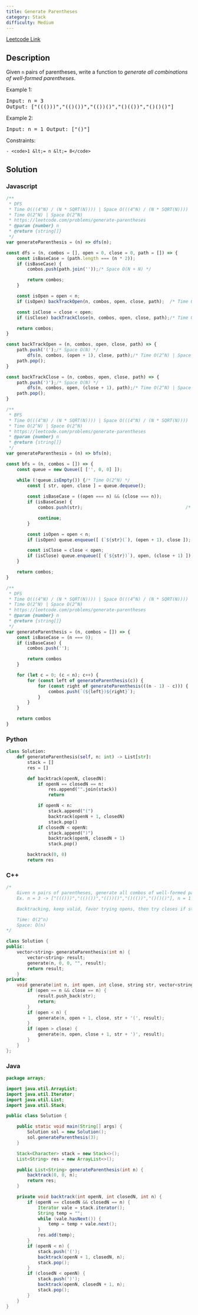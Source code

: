 ```yaml
---
title: Generate Parentheses
category: Stack
difficulty: Medium
---
```


<Callout>

[Leetcode Link](https://leetcode.com/problems/generate-parentheses)

</Callout>

## Description
Given <code>n</code> pairs of parentheses, write a function to *generate all combinations of well-formed parentheses*.

 
Example 1:
<br /><pre className="overflow-x-auto">Input: n = 3
Output: ["((()))","(()())","(())()","()(())","()()()"]
</pre>Example 2:
<br /><pre className="overflow-x-auto">Input: n = 1
Output: ["()"]
</pre>
 
Constraints:


	- <code>1 &lt;= n &lt;= 8</code>



## Solution

### Javascript
```javascript
/**
 * DFS
 * Time O(((4^N) / (N * SQRT(N)))) | Space O(((4^N) / (N * SQRT(N))))
 * Time O(2^N) | Space O(2^N)
 * https://leetcode.com/problems/generate-parentheses
 * @param {number} n
 * @return {string[]}
 */
var generateParenthesis = (n) => dfs(n);

const dfs = (n, combos = [], open = 0, close = 0, path = []) => {
    const isBaseCase = (path.length === (n * 2));
    if (isBaseCase) {
        combos.push(path.join(''));/* Space O(N + N) */

        return combos; 
    }

    const isOpen = open < n;
    if (isOpen) backTrackOpen(n, combos, open, close, path);  /* Time O(2^N) | Space O(2^N) */

    const isClose = close < open;
    if (isClose) backTrackClose(n, combos, open, close, path);/* Time O(2^N) | Space O(2^N) */

    return combos;
}

const backTrackOpen = (n, combos, open, close, path) => {
    path.push('(');/* Space O(N) */
        dfs(n, combos, (open + 1), close, path);/* Time O(2^N) | Space O(2^N) */
    path.pop();
}

const backTrackClose = (n, combos, open, close, path) => {
    path.push(')');/* Space O(N) */
        dfs(n, combos, open, (close + 1), path);/* Time O(2^N) | Space O(2^N) */
    path.pop();
}

/**
 * BFS
 * Time O(((4^N) / (N * SQRT(N)))) | Space O(((4^N) / (N * SQRT(N))))
 * Time O(2^N) | Space O(2^N)
 * https://leetcode.com/problems/generate-parentheses
 * @param {number} n
 * @return {string[]}
 */
var generateParenthesis = (n) => bfs(n);

const bfs = (n, combos = []) => {
    const queue = new Queue([ ['', 0, 0] ]);

    while (!queue.isEmpty()) {/* Time O(2^N) */
        const [ str, open, close ] = queue.dequeue();
        
        const isBaseCase = ((open === n) && (close === n));
        if (isBaseCase) {
            combos.push(str);                                       /* Space O(N) */

            continue;
        }

        const isOpen = open < n;
        if (isOpen) queue.enqueue([ (`${str}(`), (open + 1), close ]); /* Space O(2^N) */

        const isClose = close < open;
        if (isClose) queue.enqueue([ (`${str})`), open, (close + 1) ]);/* Space O(2^N) */
    }

    return combos;
}

/**
 * DFS
 * Time O(((4^N) / (N * SQRT(N)))) | Space O(((4^N) / (N * SQRT(N))))
 * Time O(2^N) | Space O(2^N)
 * https://leetcode.com/problems/generate-parentheses
 * @param {number} n
 * @return {string[]}
 */
var generateParenthesis = (n, combos = []) => {
    const isBaseCase = (n === 0);
    if (isBaseCase) {
        combos.push('');

        return combos
    }

    for (let c = 0; (c < n); c++) {
        for (const left of generateParenthesis(c)) {
            for (const right of generateParenthesis(((n - 1) - c))) {
                combos.push(`(${left})${right}`);
            }
        }
    }

    return combos
}

```
### Python
```python
class Solution:
    def generateParenthesis(self, n: int) -> List[str]:
        stack = []
        res = []

        def backtrack(openN, closedN):
            if openN == closedN == n:
                res.append("".join(stack))
                return

            if openN < n:
                stack.append("(")
                backtrack(openN + 1, closedN)
                stack.pop()
            if closedN < openN:
                stack.append(")")
                backtrack(openN, closedN + 1)
                stack.pop()

        backtrack(0, 0)
        return res

```
### C++
```cpp
/*
    Given n pairs of parentheses, generate all combos of well-formed parentheses
    Ex. n = 3 -> ["((()))","(()())","(())()","()(())","()()()"], n = 1 -> ["()"]

    Backtracking, keep valid, favor trying opens, then try closes if still valid

    Time: O(2^n)
    Space: O(n)
*/

class Solution {
public:
    vector<string> generateParenthesis(int n) {
        vector<string> result;
        generate(n, 0, 0, "", result);
        return result;
    }
private:
    void generate(int n, int open, int close, string str, vector<string>& result) {
        if (open == n && close == n) {
            result.push_back(str);
            return;
        }
        if (open < n) {
            generate(n, open + 1, close, str + '(', result);
        }
        if (open > close) {
            generate(n, open, close + 1, str + ')', result);
        }
    }
};

```
### Java
```java
package arrays;

import java.util.ArrayList;
import java.util.Iterator;
import java.util.List;
import java.util.Stack;

public class Solution {

    public static void main(String[] args) {
        Solution sol = new Solution();
        sol.generateParenthesis(3);
    }

    Stack<Character> stack = new Stack<>();
    List<String> res = new ArrayList<>();

    public List<String> generateParenthesis(int n) {
        backtrack(0, 0, n);
        return res;
    }

    private void backtrack(int openN, int closedN, int n) {
        if (openN == closedN && closedN == n) {
            Iterator vale = stack.iterator();
            String temp = "";
            while (vale.hasNext()) {
                temp = temp + vale.next();
            }
            res.add(temp);
        }
        if (openN < n) {
            stack.push('(');
            backtrack(openN + 1, closedN, n);
            stack.pop();
        }
        if (closedN < openN) {
            stack.push(')');
            backtrack(openN, closedN + 1, n);
            stack.pop();
        }
    }
}

```


